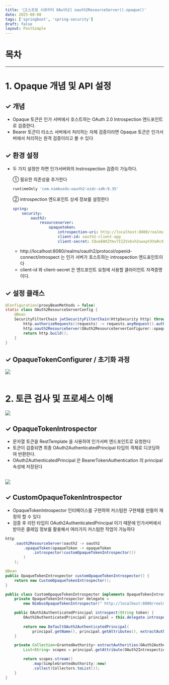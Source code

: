 ```yaml
---
title: '🔅[스프링 시큐리티 OAuth2] oauth2ResourceServer().opaque()'
date: 2025-08-08
tags: ['springboot', 'spring-security']
draft: false
layout: PostSimple
---
```


# 목차

<TOCInline toc={props.toc} exclude="목차"/>

---

# 1. Opaque 개념 및 API 설정

## ✓ 개념

- Opaque 토큰은 인가 서버에서 호스트하는 OAuth 2.0 Introspection 엔드포인트로 검증한다.
- Bearer 토큰이 리소스 서버에서 처리하는 자체 검증이라면 Opaque 토큰은 인가서버에서 처리하는 원격 검증이라고 볼 수 있다

## ✓ 환경 설정

- 두 가지 설정만 하면 인가서버와의 Instrospection 검증이 가능하다.

    ①  필요한 의존성을 추가한다
    ```groovy
    runtimeOnly 'com.nimbusds:oauth2-oidc-sdk:9.35'
    ```

    ② introspection 엔드포인트 상세 정보를 설정한다
    ```yaml
    spring:
        security:
            oauth2:
                resourceserver:
                    opaquetoken:
                        introspection-uri: http://localhost:8080/realms/oauth2/protocol/openid-connect/introspect
                        client-id: oauth2-client-app
                        client-secret: CQueEWXZYmv7IIZVxbvh2uwxptXVaRcX
    ```

  - http://localhost:8080/realms/oauth2/protocol/openid-connect/introspect 는 인가 서버가 호스트하는 introspection 엔드포인트이다
  - client-id 와 client-secret 은 엔드포인트 요청에 사용할 클라이언트 자격증명이다.

## ✓ 설정 클래스

```java
@Configuration(proxyBeanMethods = false)
static class OAuth2ResourceServerConfig {
    @Bean
    SecurityFilterChain jwtSecurityFilterChain(HttpSecurity http) throws Exception {
        http.authorizeRequests((requests) -> requests.anyRequest().authenticated());
        http.oauth2ResourceServer(OAuth2ResourceServerConfigurer::opaque);
        return http.build();
    }
}
```

## ✓ OpaqueTokenConfigurer / 초기화 과정

<img src="/static/images/springBoot/image00000035.png" />
<br/><br/>

# 2. 토큰 검사 및 프로세스 이해

<img src="/static/images/springBoot/image00000036.png" />

## ✓ OpaqueTokenIntrospector

- 문자열 토큰을 RestTemplate 을 사용하여 인가서버 엔드포인트로 요청한다
- 토큰이 검증되면 최종 OAuth2AuthenticatedPrincipal 타입의 객체로 디코딩하여 반환한다.
- OAuth2AuthenticatedPrincipal 은 BearerTokenAuthentication 의 principal 속성에 저장된다
<br/>

<img src="/static/images/springBoot/image00000037.png" />

## ✓ CustomOpaqueTokenIntrospector

- OpaqueTokenIntrospector 인터페이스를 구현하여 커스텀한 구현체를 만들어 재정의 할 수 있다
- 검증 후 리턴 타입이 OAuth2AuthenticatedPrincipal 이기 때문에 인가서버에서 받아온 클레임 정보를 활용해서 여러가지 커스텀한 작업이 가능하다

```java
http 
    .oauth2ResourceServer(oauth2 -> oauth2
        .opaqueToken(opaqueToken -> opaqueToken
            .introspector(customOpaqueTokenIntrospector())
        )
    );
```

```java
@Bean
public OpaqueTokenIntrospector customOpaqueTokenIntrospector() {
    return new CustomOpaqueTokenIntrospector();
}
```

```java
public class CustomOpaqueTokenIntrospector implements OpaqueTokenIntrospector {
    private OpaqueTokenIntrospector delegate = 
        new NimbusOpaqueTokenIntrospector(" http://localhost:8080/realms/oauth2/protocol/openid-connect/introspect ", "client", "secret");

    public OAuth2AuthenticatedPrincipal introspect(String token) {
        OAuth2AuthenticatedPrincipal principal = this.delegate.introspect(token); // 인가서버로 부터 받은 클레임 정보를 저장하고 있다
        
        return new DefaultOAuth2AuthenticatedPrincipal(
            principal.getName(), principal.getAttributes(), extractAuthorities(principal)); // 커스텀하게 권한 매핑 한다
    }

    private Collection<GrantedAuthority> extractAuthorities(OAuth2AuthenticatedPrincipal principal) {
        List<String> scopes = principal.getAttribute(OAuth2IntrospectionClaimNames.SCOPE);

        return scopes.stream()
            .map(SimpleGrantedAuthority::new)
            .collect(Collectors.toList());
    }
}
```
